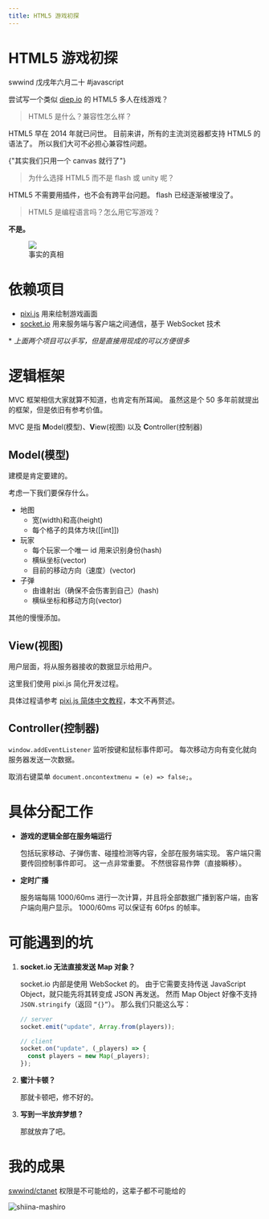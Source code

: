 ```yaml
---
title: HTML5 游戏初探
---
```


# HTML5 游戏初探

<div class="info">
  <span>swwind</span>
  <time>戊戌年六月二十</time>
  <span>#javascript</span>
</div>

尝试写一个类似 [diep.io](https://diep.io) 的 HTML5 多人在线游戏？

> HTML5 是什么？兼容性怎么样？

HTML5 早在 2014 年就已问世。
目前来讲，所有的主流浏览器都支持 HTML5 的语法了。
所以我们大可不必担心兼容性问题。

<p>
  <span class="truth" title="你知道的太多了">
    {"其实我们只用一个 canvas 就行了"}
  </span>
</p>

> 为什么选择 HTML5 而不是 flash 或 unity 呢？

HTML5 不需要用插件，也不会有跨平台问题。
flash 已经逐渐被埋没了。

> HTML5 是编程语言吗？怎么用它写游戏？

**不是。**

<figure>
  <img src="/assets/html5.jpg" />
  <figcaption>事实的真相</figcaption>
</figure>

# 依赖项目

- [pixi.js](http://www.pixijs.com/) 用来绘制游戏画面
- [socket.io](https://socket.io) 用来服务端与客户端之间通信，基于 WebSocket 技术

\* _上面两个项目可以手写，但是直接用现成的可以方便很多_

# 逻辑框架

MVC 框架相信大家就算不知道，也肯定有所耳闻。
虽然这是个 50 多年前就提出的框架，但是依旧有参考价值。

MVC 是指 **M**odel(模型)、**V**iew(视图) 以及 **C**ontroller(控制器)

## Model(模型)

建模是肯定要建的。

考虑一下我们要保存什么。

- 地图
  - 宽(width)和高(height)
  - 每个格子的具体方块([[int]])
- 玩家
  - 每个玩家一个唯一 id 用来识别身份(hash)
  - 横纵坐标(vector)
  - 目前的移动方向（速度）(vector)
- 子弹
  - 由谁射出（确保不会伤害到自己）(hash)
  - 横纵坐标和移动方向(vector)

其他的慢慢添加。

## View(视图)

用户层面，将从服务器接收的数据显示给用户。

这里我们使用 pixi.js 简化开发过程。

具体过程请参考 [pixi.js 简体中文教程](https://github.com/Zainking/learningPixi)，本文不再赘述。

## Controller(控制器)

`window.addEventListener` 监听按键和鼠标事件即可。
每次移动方向有变化就向服务器发送一次数据。

取消右键菜单 `document.oncontextmenu = (e) => false;`。

# 具体分配工作

- **游戏的逻辑全部在服务端运行**

  包括玩家移动、子弹伤害、碰撞检测等内容，全部在服务端实现。
  客户端只需要传回控制事件即可。
  这一点非常重要。
  不然很容易作弊（直接瞬移）。

- **定时广播**

  服务端每隔 1000/60ms 进行一次计算，并且将全部数据广播到客户端，由客户端向用户显示。
  1000/60ms 可以保证有 60fps 的帧率。

# 可能遇到的坑

1. **socket.io 无法直接发送 Map 对象？**

   socket.io 内部是使用 WebSocket 的。
   由于它需要支持传送 JavaScript Object，就只能先将其转变成 JSON 再发送。
   然而 Map Object 好像不支持 `JSON.stringify`（返回 `“{}”`）。
   那么我们只能这么写：

   ```js
   // server
   socket.emit("update", Array.from(players));

   // client
   socket.on("update", (_players) => {
     const players = new Map(_players);
   });
   ```

2. **蜜汁卡顿？**

   那就卡顿吧，修不好的。

3. **写到一半放弃梦想？**

   那就放弃了吧。

# 我的成果

[swwind/ctanet](https://bitbucket.org/swwind/ctanet) <span class="truth">权限是不可能给的，这辈子都不可能给的</span>

![shiina-mashiro](/assets/shiina-mashiro.jpg)

